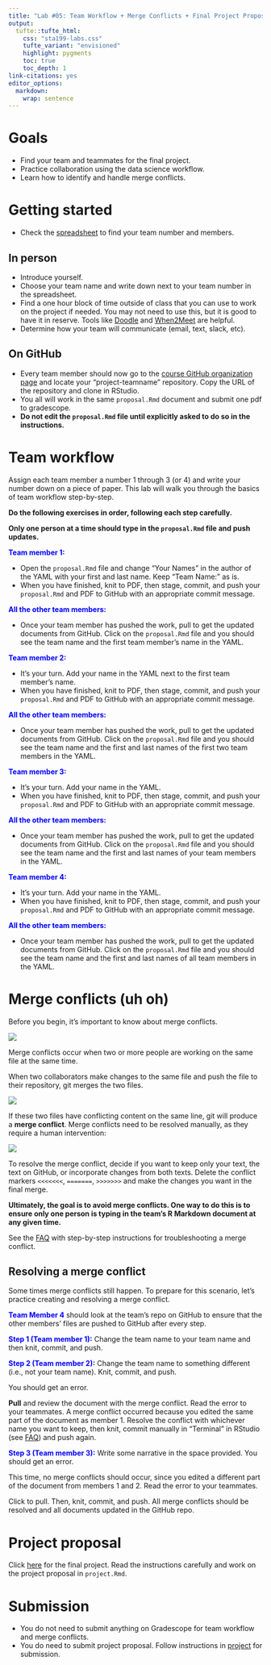 ```yaml
---
title: "Lab #05: Team Workflow + Merge Conflicts + Final Project Proposal"
output: 
  tufte::tufte_html:
    css: "sta199-labs.css"
    tufte_variant: "envisioned"
    highlight: pygments
    toc: true
    toc_depth: 1
link-citations: yes
editor_options: 
  markdown: 
    wrap: sentence
---
```


# Goals

- Find your team and teammates for the final project. 
- Practice collaboration using the data science workflow.
- Learn how to identify and handle merge conflicts.

# Getting started

- Check the [spreadsheet](https://docs.google.com/spreadsheets/d/1W7IP9bBbZIAPSl0hw6FaekSFGu337vYfjaCBVOOobnM/edit?usp=sharing) to find your team number and members. 

## In person 

- Introduce yourself.
- Choose your team name and write down next to your team number in the spreadsheet. 
- Find a one hour block of time outside of class that you can use to work on the project if needed. You may not need to use this, but it is good to have it in reserve. Tools like [Doodle](https://doodle.com/en/) and [When2Meet](https://www.when2meet.com/) are helpful.
- Determine how your team will communicate (email, text, slack, etc).

## On GitHub

- Every team member should now go to the [course GitHub organization page](https://github.com/sta199-summer22) and locate your "project-teamname" repository.
Copy the URL of the repository and clone in RStudio. 
- You all will work in the same `proposal.Rmd` document and submit one pdf to gradescope.
- **Do not edit the `proposal.Rmd` file until explicitly asked to do so in the instructions.**

# Team workflow 

Assign each team member a number 1 through 3 (or 4) and write your number down 
on a piece of paper. This lab will walk you through the basics of team workflow 
step-by-step.

**Do the following exercises in order, following each step carefully.**

**Only one person at a time should type in the `proposal.Rmd` file and push updates.**

<span style="color: blue;">**Team member 1:**</span>

- Open the `proposal.Rmd` file and change "Your Names" in the author 
of the YAML with your first and last name. Keep "Team Name: " as is. 
- When you have finished, knit to PDF, then stage, commit, and push your `proposal.Rmd` 
and PDF to GitHub with an appropriate commit message.

<span style="color: blue;">**All the other team members:**</span> 

- Once your team member has pushed the work, pull to get the updated documents 
from GitHub. Click on the `proposal.Rmd` file and you should see the team name and 
the first team member's name in the YAML. 

<span style="color: blue;">**Team member 2:**</span>

- It's your turn. Add your name in the YAML next to the first team member's name. 
- When you have finished, knit to PDF, then stage, commit, and push your `proposal.Rmd` 
and PDF to GitHub with an appropriate commit message.

<span style="color: blue;">**All the other team members:**</span> 

- Once your team member has pushed the work, pull to get the updated documents 
from GitHub. Click on the `proposal.Rmd` file and you should see the team name and 
the first and last names of the first two team members in the YAML. 

<span style="color: blue;">**Team member 3:**</span>

- It's your turn. Add your name in the YAML. 
- When you have finished, knit to PDF, then stage, commit, and push your `proposal.Rmd` 
and PDF to GitHub with an appropriate commit message.

<span style="color: blue;">**All the other team members:**</span>

- Once your team member has pushed the work, pull to get the updated documents 
from GitHub. Click on the `proposal.Rmd` file and you should see the team name and 
the first and last names of your team members in the YAML. 

<span style="color: blue;">**Team member 4:**</span>

- It's your turn. Add your name in the YAML. 
- When you have finished, knit to PDF, then stage, commit, and push your `proposal.Rmd` 
and PDF to GitHub with an appropriate commit message.

<span style="color: blue;">**All the other team members:**</span>

- Once your team member has pushed the work, pull to get the updated documents 
from GitHub. Click on the `proposal.Rmd` file and you should see the team name and 
the first and last names of all team members in the YAML. 

# Merge conflicts (uh oh)

Before you begin, it's important to know about merge conflicts. 

![](img/merge-no-conflict.png)

Merge conflicts occur when two or more people are working on the same file at the same time.

When two collaborators make changes to the same file and push the file to their repository, git merges the two files.

![](img/merge-conflict.png)

If these two files have conflicting content on the same line, git will produce a
**merge conflict**. Merge conflicts need to be resolved manually, as they require a human 
intervention:

![](img/merge-conflict-identifiers.png)

To resolve the merge conflict, decide if you want to keep only your text, the 
text on GitHub, or incorporate changes from both texts. Delete the conflict 
markers `<<<<<<<`, `=======`, `>>>>>>>` and make the changes you want in the 
final merge.

**Ultimately, the goal is to avoid merge conflicts. One way to do this is to ensure only one person is typing in the team's R Markdown document at any given time.**

See the [FAQ](https://sta199-summer22.netlify.app/faq/faq.html) with step-by-step instructions for troubleshooting a merge conflict.

## Resolving a merge conflict

Some times merge conflicts still happen. To prepare for this scenario, let's 
practice creating and resolving a merge conflict.

<span style="color: blue;">**Team Member 4**</span> should look at the team's 
repo on GitHub to ensure that the other members' files are pushed to GitHub after every
step.

<span style="color: blue;">**Step 1 (Team member 1):**</span> Change the team name 
to your team name and then knit, commit, and push. 

<span style="color: blue;">**Step 2 (Team member 2):**</span> Change the team name 
to something different (i.e., not your team name). Knit, commit, and push.

You should get an error.

**Pull** and review the document with the merge conflict. Read the error
to your teammates. A merge conflict occurred because you edited the same part of
the document as member 1. Resolve the conflict with whichever name you
want to keep, then knit, commit manually in "Terminal" in RStudio (see [FAQ](https://sta199-summer22.netlify.app/faq/faq.html)) and push again.

<span style="color: blue;">**Step 3 (Team member 3):**</span> Write some narrative in the space provided. You should get an error.

This time, no merge conflicts should occur, since you edited a different
part of the document from members 1 and 2. Read the error to your
teammates. 

Click to pull. Then, knit, commit, and push. All merge conflicts
should be resolved and all documents updated in the GitHub repo.

# Project proposal 

Click [here](https://sta199-summer22.netlify.app/project/project_BJ.html) 
for the final project. Read the instructions carefully and work 
on the project proposal in `project.Rmd`. 

# Submission

- You do not need to submit anything on Gradescope for team workflow and merge conflicts. 
- You do need to submit project proposal. Follow instructions in [project](https://sta199-summer22.netlify.app/project/project_BJ.html) for submission.
